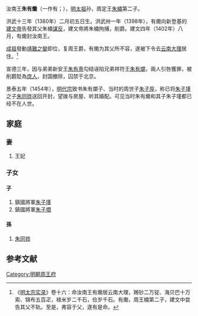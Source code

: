 {{東亞男性歷史人物
| 名稱=汝南王朱有爋 
| 身份=明朝宗室<br>明朝汝南國王
| 姓=朱
| 名=有爋
| 字=
| 封爵=[[郡王|郡王]]→[[庶人|庶人]]
| 封號=汝南
| 封地=[[開封|開封]]
| 乳名=
| 小字=
| 别號=
| 其他名號=
| 出生年=1380年
| 逝世年=1428年—1454年间
| 諡號=無
| 墳墓=
| 父親=周定王[[朱橚|朱橚]]
| 母親=
| 元配=
| 繼室=
| 側室=
| 元配之父=
| 元配之母=
| 繼室之父=
| 繼室之母=
| 嫡兄弟=
| 嫡姊妹=
| 庶兄弟=
| 庶姊妹=
| 同胞兄弟=
| 同胞姊妹=
| 異母兄弟=
| 異母姊妹=
| 嫡子=朱子墐
| 嫡女=
| 庶子=
| 庶女=
| 其他親屬=朱同铧<br/>（孫）
| 注釋=
|}}

汝南王'''朱有爋'''（一作有{{僻字|㷲|左為“火”，右為“动”}}；{{bd|1380年|3月11日|15世纪}}），[[朱元璋|明太祖]]孙，周定王[[朱橚|朱橚]]第二子。

洪武十三年（1380年）二月初五日生。洪武卅一年（1398年），有爋向新登基的[[建文帝|建文帝]]告發其父朱橚[[谋反|谋反]]，建文帝將朱橚拘捕，削爵。建文四年（1402年）八月，有爋封汝南王。

[[明成祖|成祖]]發動[[靖難之變|靖難之變]]即位，复周王爵，有爋为其父所不容，遂被下令去[[云南|云南]][[大理|大理]]居住。<ref>《[[明太宗实录|明太宗实录]]》卷十六：命汝南王有爋居云南大理，赐钞二万锭、海贝巴十万索、锦布五百疋，禄米岁二千石，俭岁千石。有爋，周王橚第二子，建文中尝告其父不轨。至是，弗容于父，遂有是命。</ref>

宣德三年，因与弟弟新安王[[朱有熹|朱有熹]]勾结诬陷兄弟祥符王[[朱有爝|朱有爝]]，兩人引咎獲罪，被削爵貶為[[庶人|庶人]]，封国撤除，囚禁于北京。

景泰五年（1454年），[[明代宗|明代宗]]致书朱有爝子、当时的周世子[[朱子垕|朱子垕]]，称已将[[朱子墐|朱子墐]]之子[[朱同铧|朱同铧]]送回开封，望拨与房屋、听其婚配。可见当时朱有爋和其子朱子墐都已经不在人世。

== 家庭 ==
=== 妻 ===
#王妃
=== 子女 ===
==== 子 ====
#鎮國將軍[[朱子墐|朱子墐]]
#鎮國將軍[[朱子壛|朱子壛]]
==== 孫 ====
#[[朱同铧|朱同铧]]

== 参考文献 ==
{{reflist}}

[[Category:明朝周王府|Category:明朝周王府]]